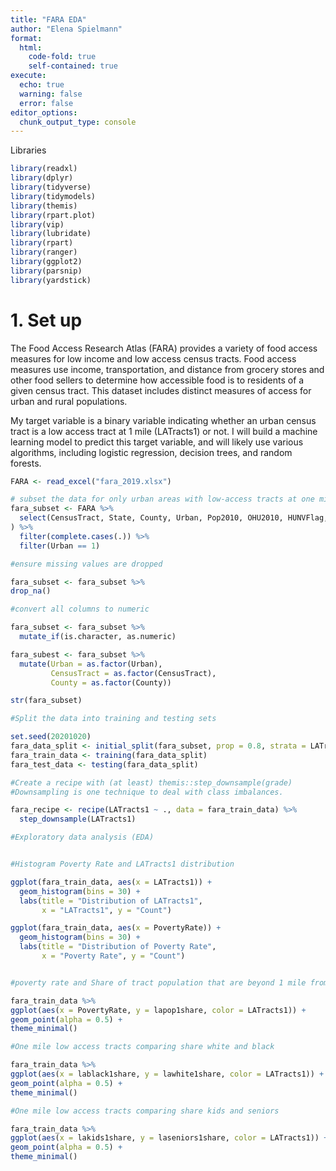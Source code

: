 ```yaml
---
title: "FARA EDA"
author: "Elena Spielmann"
format: 
  html:
    code-fold: true
    self-contained: true
execute: 
  echo: true
  warning: false
  error: false
editor_options: 
  chunk_output_type: console
---
```


Libraries

```r
library(readxl)
library(dplyr)
library(tidyverse)
library(tidymodels)
library(themis)
library(rpart.plot)
library(vip)
library(lubridate)
library(rpart)
library(ranger)
library(ggplot2)
library(parsnip)
library(yardstick)

```

# 1. Set up

The Food Access Research Atlas (FARA) provides a variety of food access measures for low income and low access census tracts. Food access measures use income, transportation, and distance from grocery stores and other food sellers to determine how accessible food is to residents of a given census tract. This dataset includes distinct measures of access for urban and rural populations.

My target variable is a binary variable indicating whether an urban census tract is a low access tract at 1 mile (LATracts1) or not. I will build a machine learning model to predict this target variable, and will likely use various algorithms, including logistic regression, decision trees, and random forests.

```r


FARA <- read_excel("fara_2019.xlsx")

# subset the data for only urban areas with low-access tracts at one mile.
fara_subset <- FARA %>%
  select(CensusTract, State, County, Urban, Pop2010, OHU2010, HUNVFlag, LowIncomeTracts, PovertyRate, MedianFamilyIncome, GroupQuartersFlag, NUMGQTRS, PCTGQTRS, LATracts1, lapop1, lapop1share, lalowi1, lalowi1share, lakids1, lakids1share, laseniors1, laseniors1share, lawhite1, lawhite1share, lablack1, lablack1share, laasian1, laasian1share, lanhopi1, lanhopi1share, laaian1, laaian1share, laomultir1, laomultir1share, lahisp1, lahisp1share, lahunv1, lahunv1share, lasnap1, lasnap1share, TractLOWI, TractKids, TractSeniors, TractWhite, TractBlack, TractAsian, TractNHOPI, TractAIAN, TractOMultir, TractHispanic, TractHUNV, TractSNAP
) %>%
  filter(complete.cases(.)) %>%
  filter(Urban == 1)

#ensure missing values are dropped

fara_subset <- fara_subset %>%
drop_na()

#convert all columns to numeric

fara_subset <- fara_subset %>%
  mutate_if(is.character, as.numeric)

fara_subest <- fara_subset %>% 
  mutate(Urban = as.factor(Urban),
         CensusTract = as.factor(CensusTract),
         County = as.factor(County))

str(fara_subset)

#Split the data into training and testing sets

set.seed(20201020)
fara_data_split <- initial_split(fara_subset, prop = 0.8, strata = LATracts1)
fara_train_data <- training(fara_data_split)
fara_test_data <- testing(fara_data_split)

#Create a recipe with (at least) themis::step_downsample(grade)
#Downsampling is one technique to deal with class imbalances.

fara_recipe <- recipe(LATracts1 ~ ., data = fara_train_data) %>%
  step_downsample(LATracts1)

#Exploratory data analysis (EDA)


#Histogram Poverty Rate and LATracts1 distribution 

ggplot(fara_train_data, aes(x = LATracts1)) +
  geom_histogram(bins = 30) +
  labs(title = "Distribution of LATracts1",
       x = "LATracts1", y = "Count")

ggplot(fara_train_data, aes(x = PovertyRate)) +
  geom_histogram(bins = 30) +
  labs(title = "Distribution of Poverty Rate",
       x = "Poverty Rate", y = "Count")


#poverty rate and Share of tract population that are beyond 1 mile from supermarket

fara_train_data %>%
ggplot(aes(x = PovertyRate, y = lapop1share, color = LATracts1)) +
geom_point(alpha = 0.5) +
theme_minimal()

#One mile low access tracts comparing share white and black

fara_train_data %>%
ggplot(aes(x = lablack1share, y = lawhite1share, color = LATracts1)) +
geom_point(alpha = 0.5) +
theme_minimal()

#One mile low access tracts comparing share kids and seniors

fara_train_data %>%
ggplot(aes(x = lakids1share, y = laseniors1share, color = LATracts1)) +
geom_point(alpha = 0.5) +
theme_minimal()


```